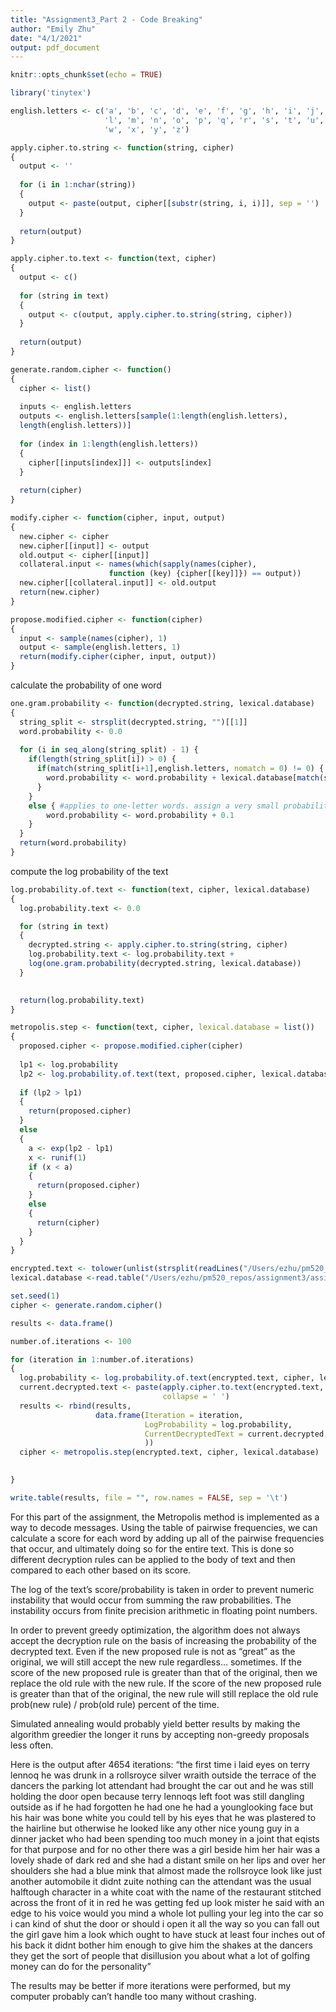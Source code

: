 ```yaml
---
title: "Assignment3_Part 2 - Code Breaking"
author: "Emily Zhu"
date: "4/1/2021"
output: pdf_document
---
```


```r
knitr::opts_chunk$set(echo = TRUE)
```

```r
library('tinytex')
```

```r
english.letters <- c('a', 'b', 'c', 'd', 'e', 'f', 'g', 'h', 'i', 'j', 'k',
                     'l', 'm', 'n', 'o', 'p', 'q', 'r', 's', 't', 'u', 'v',
                     'w', 'x', 'y', 'z')
```

```r
apply.cipher.to.string <- function(string, cipher)
{
  output <- ''
  
  for (i in 1:nchar(string))
  {
    output <- paste(output, cipher[[substr(string, i, i)]], sep = '')
  }
  
  return(output)
}

apply.cipher.to.text <- function(text, cipher)
{
  output <- c()
  
  for (string in text)
  {
    output <- c(output, apply.cipher.to.string(string, cipher))
  }
  
  return(output)
}

```

```r
generate.random.cipher <- function()
{
  cipher <- list()
  
  inputs <- english.letters
  outputs <- english.letters[sample(1:length(english.letters), 
  length(english.letters))]
  
  for (index in 1:length(english.letters))
  {
    cipher[[inputs[index]]] <- outputs[index]
  }
  
  return(cipher)
}

modify.cipher <- function(cipher, input, output)
{
  new.cipher <- cipher
  new.cipher[[input]] <- output
  old.output <- cipher[[input]]
  collateral.input <- names(which(sapply(names(cipher), 
                      function (key) {cipher[[key]]}) == output))
  new.cipher[[collateral.input]] <- old.output
  return(new.cipher)
}

propose.modified.cipher <- function(cipher)
{
  input <- sample(names(cipher), 1)
  output <- sample(english.letters, 1)
  return(modify.cipher(cipher, input, output))
}
```


calculate the probability of one word
```r
one.gram.probability <- function(decrypted.string, lexical.database)
{
  string_split <- strsplit(decrypted.string, "")[[1]]
  word.probability <- 0.0
  
  for (i in seq_along(string_split) - 1) {
    if(length(string_split[i]) > 0) {
      if(match(string_split[i+1],english.letters, nomatch = 0) != 0) {
        word.probability <- word.probability + lexical.database[match(string_split[i],english.letters), match(string_split[i+1],english.letters)]
      }
    }
    else { #applies to one-letter words. assign a very small probability close to 0, like with pairwise freq
        word.probability <- word.probability + 0.1
    }
  }
  return(word.probability)
}
```

compute the log probability of the text
```r
log.probability.of.text <- function(text, cipher, lexical.database)
{
  log.probability.text <- 0.0

  for (string in text)
  {
    decrypted.string <- apply.cipher.to.string(string, cipher)
    log.probability.text <- log.probability.text + 
    log(one.gram.probability(decrypted.string, lexical.database))
  }
  

  return(log.probability.text)
}
```

```r
metropolis.step <- function(text, cipher, lexical.database = list())
{
  proposed.cipher <- propose.modified.cipher(cipher)
  
  lp1 <- log.probability
  lp2 <- log.probability.of.text(text, proposed.cipher, lexical.database)
    
  if (lp2 > lp1)
  {
    return(proposed.cipher)
  }
  else
  {
    a <- exp(lp2 - lp1)
    x <- runif(1)
    if (x < a)
    {
      return(proposed.cipher)
    }
    else
    {
      return(cipher)
    }
  }
}
```

```r
encrypted.text <- tolower(unlist(strsplit(readLines("/Users/ezhu/pm520_repos/assignment3/assignment3-zhuemi/CodedMessage_Short.txt", n=1000), " "))) #need to make all characters lowercase to be able to parse properly.
lexical.database <-read.table("/Users/ezhu/pm520_repos/assignment3/assignment3-zhuemi/LetterPairFreqFrom7Novels.txt")
```

```r
set.seed(1)
cipher <- generate.random.cipher()

results <- data.frame()

number.of.iterations <- 100

for (iteration in 1:number.of.iterations)
{ 
  log.probability <- log.probability.of.text(encrypted.text, cipher, lexical.database)
  current.decrypted.text <- paste(apply.cipher.to.text(encrypted.text, cipher), 
                                  collapse = ' ')
  results <- rbind(results,
                   data.frame(Iteration = iteration,
                              LogProbability = log.probability,
                              CurrentDecryptedText = current.decrypted.text
                              ))
  cipher <- metropolis.step(encrypted.text, cipher, lexical.database)
  

}

write.table(results, file = "", row.names = FALSE, sep = '\t')
```

For this part of the assignment, the Metropolis method is implemented as a way to decode messages. 
Using the table of pairwise frequencies, we can calculate a score for each word by adding up all of the pairwise frequencies that occur, and ultimately doing so for the entire text.
This is done so different decryption rules can be applied to the body of text and then compared to each other based on its score.

The log of the text's score/probability is taken in order to prevent numeric instability that would occur from summing the raw probabilities.
The instability occurs from finite precision arithmetic in floating point numbers.

In order to prevent greedy optimization, the algorithm does not always accept the decryption rule on the basis of increasing the probability of the decrypted text. Even if the new proposed rule is not as "great" as the original, we will still accept the new rule regardless... sometimes.
If the score of the new proposed rule is greater than that of the original, then we replace the old rule with the new rule. 
If the score of the new proposed rule is greater than that of the original, the new rule will still replace the old rule prob(new rule) / prob(old rule) percent of the time. 

Simulated annealing would probably yield better results by making the algorithm greedier the longer it runs by accepting non-greedy proposals less often. 

Here is the output after 4654 iterations:
"the first time i laid eyes on terry lennoq he was drunk in a rollsroyce silver wraith outside the terrace of the dancers the parking lot attendant had brought the car out and he was still holding the door open because terry lennoqs left foot was still dangling outside as if he had forgotten he had one he had a younglooking face but his hair was bone white you could tell by his eyes that he was plastered to the hairline but otherwise he looked like any other nice young guy in a dinner jacket who had been spending too much money in a joint that eqists for that purpose and for no other there was a girl beside him her hair was a lovely shade of dark red and she had a distant smile on her lips and over her shoulders she had a blue mink that almost made the rollsroyce look like just another automobile it didnt zuite nothing can the attendant was the usual halftough character in a white coat with the name of the restaurant stitched across the front of it in red he was getting fed up look mister he said with an edge to his voice would you mind a whole lot pulling your leg into the car so i can kind of shut the door or should i open it all the way so you can fall out the girl gave him a look which ought to have stuck at least four inches out of his back it didnt bother him enough to give him the shakes at the dancers they get the sort of people that disillusion you about what a lot of golfing money can do for the personality"

The results may be better if more iterations were performed, but my computer probably can't handle too many without crashing. 

